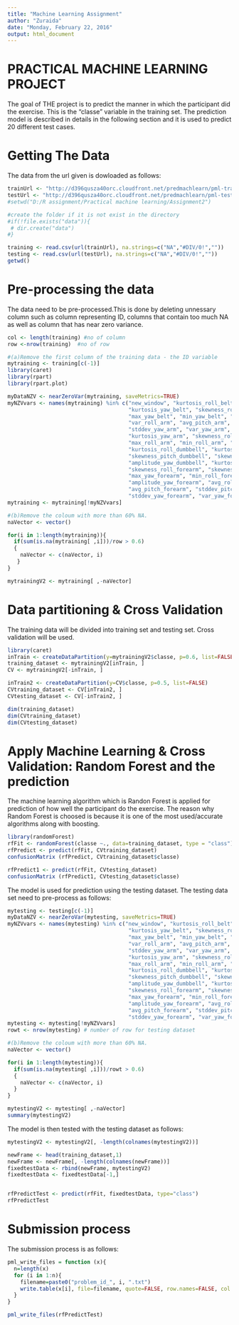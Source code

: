 ```yaml
---
title: "Machine Learning Assignment"
author: "Zuraida"
date: "Monday, February 22, 2016"
output: html_document
---
```


PRACTICAL MACHINE LEARNING PROJECT
======================================
The goal of THE project is to predict the manner in which the participant did the exercise. This is the "classe" variable in the training set. The prediction model is described in details in the following section and it is used to predict 20 different test cases.

Getting The Data 
================
The data from the url given is dowloaded as follows:
```r

trainUrl <- "http://d396qusza40orc.cloudfront.net/predmachlearn/pml-training.csv"
testUrl <- "http://d396qusza40orc.cloudfront.net/predmachlearn/pml-testing.csv"
#setwd("D:/R assignment/Practical machine learning/Assignment2")

#create the folder if it is not exist in the directory
#if(!file.exists("data")){
 # dir.create("data")
#}

training <- read.csv(url(trainUrl), na.strings=c("NA","#DIV/0!",""))
testing <- read.csv(url(testUrl), na.strings=c("NA","#DIV/0!",""))
getwd()

```


Pre-processing the data
=======================
The data need to be pre-processed.This is done by deleting unnessary column such as column representing ID, columns that contain too much NA as well as column that has near zero variance.

```r
col <- length(training) #no of column
row <-nrow(training)  #no of row

#(a)Remove the first column of the training data - the ID variable 
mytraining <- training[c(-1)]
library(caret)
library(rpart)
library(rpart.plot)

myDataNZV <- nearZeroVar(mytraining, saveMetrics=TRUE)
myNZVvars <- names(mytraining) %in% c("new_window", "kurtosis_roll_belt", "kurtosis_picth_belt",
                                      "kurtosis_yaw_belt", "skewness_roll_belt", "skewness_roll_belt.1", "skewness_yaw_belt",
                                      "max_yaw_belt", "min_yaw_belt", "amplitude_yaw_belt", "avg_roll_arm", "stddev_roll_arm",
                                      "var_roll_arm", "avg_pitch_arm", "stddev_pitch_arm", "var_pitch_arm", "avg_yaw_arm",
                                      "stddev_yaw_arm", "var_yaw_arm", "kurtosis_roll_arm", "kurtosis_picth_arm",
                                      "kurtosis_yaw_arm", "skewness_roll_arm", "skewness_pitch_arm", "skewness_yaw_arm",
                                      "max_roll_arm", "min_roll_arm", "min_pitch_arm", "amplitude_roll_arm", "amplitude_pitch_arm",
                                      "kurtosis_roll_dumbbell", "kurtosis_picth_dumbbell", "kurtosis_yaw_dumbbell", "skewness_roll_dumbbell",
                                      "skewness_pitch_dumbbell", "skewness_yaw_dumbbell", "max_yaw_dumbbell", "min_yaw_dumbbell",
                                      "amplitude_yaw_dumbbell", "kurtosis_roll_forearm", "kurtosis_picth_forearm", "kurtosis_yaw_forearm",
                                      "skewness_roll_forearm", "skewness_pitch_forearm", "skewness_yaw_forearm", "max_roll_forearm",
                                      "max_yaw_forearm", "min_roll_forearm", "min_yaw_forearm", "amplitude_roll_forearm",
                                      "amplitude_yaw_forearm", "avg_roll_forearm", "stddev_roll_forearm", "var_roll_forearm",
                                      "avg_pitch_forearm", "stddev_pitch_forearm", "var_pitch_forearm", "avg_yaw_forearm",
                                      "stddev_yaw_forearm", "var_yaw_forearm")
mytraining <- mytraining[!myNZVvars]

#(b)Remove the coloum with more than 60% NA.
naVector <- vector()

for(i in 1:length(mytraining)){
  if(sum(is.na(mytraining[ ,i]))/row > 0.6)
  {
    naVector <- c(naVector, i)
   }
}

mytrainingV2 <- mytraining[ ,-naVector]
```

Data partitioning & Cross Validation
=====================================
The training data will be divided into training set and testing set. Cross validation will be used.
```r
library(caret)
inTrain <- createDataPartition(y=mytrainingV2$classe, p=0.6, list=FALSE)
training_dataset <- mytrainingV2[inTrain, ]
CV <- mytrainingV2[-inTrain, ]

inTrain2 <- createDataPartition(y=CV$classe, p=0.5, list=FALSE)
CVtraining_dataset <- CV[inTrain2, ]
CVtesting_dataset <- CV[-inTrain2, ]

dim(training_dataset)
dim(CVtraining_dataset)
dim(CVtesting_dataset)
```

Apply Machine Learning & Cross Validation: Random Forest and the prediction 
============================================================================
The machine learning algorithm which is Randon Forest is applied for prediction of how well the participant do the exercise. The reason why Random Forest is choosed is because it is one of the most used/accurate algorithms along with boosting.

```r
library(randomForest)
rfFit <- randomForest(classe ~., data=training_dataset, type = "class") 
rfPredict <- predict(rfFit, CVtraining_dataset)
confusionMatrix (rfPredict, CVtraining_dataset$classe)

rfPredict1 <- predict(rfFit, CVtesting_dataset)
confusionMatrix (rfPredict1, CVtesting_dataset$classe)
```

The model is used for prediction using the testing dataset. The testing data set need to pre-process as follows:

```r

mytesting <- testing[c(-1)]
myDataNZV <- nearZeroVar(mytesting, saveMetrics=TRUE)
myNZVvars <- names(mytesting) %in% c("new_window", "kurtosis_roll_belt", "kurtosis_picth_belt",
                                      "kurtosis_yaw_belt", "skewness_roll_belt", "skewness_roll_belt.1", "skewness_yaw_belt",
                                      "max_yaw_belt", "min_yaw_belt", "amplitude_yaw_belt", "avg_roll_arm", "stddev_roll_arm",
                                      "var_roll_arm", "avg_pitch_arm", "stddev_pitch_arm", "var_pitch_arm", "avg_yaw_arm",
                                      "stddev_yaw_arm", "var_yaw_arm", "kurtosis_roll_arm", "kurtosis_picth_arm",
                                      "kurtosis_yaw_arm", "skewness_roll_arm", "skewness_pitch_arm", "skewness_yaw_arm",
                                      "max_roll_arm", "min_roll_arm", "min_pitch_arm", "amplitude_roll_arm", "amplitude_pitch_arm",
                                      "kurtosis_roll_dumbbell", "kurtosis_picth_dumbbell", "kurtosis_yaw_dumbbell", "skewness_roll_dumbbell",
                                      "skewness_pitch_dumbbell", "skewness_yaw_dumbbell", "max_yaw_dumbbell", "min_yaw_dumbbell",
                                      "amplitude_yaw_dumbbell", "kurtosis_roll_forearm", "kurtosis_picth_forearm", "kurtosis_yaw_forearm",
                                      "skewness_roll_forearm", "skewness_pitch_forearm", "skewness_yaw_forearm", "max_roll_forearm",
                                      "max_yaw_forearm", "min_roll_forearm", "min_yaw_forearm", "amplitude_roll_forearm",
                                      "amplitude_yaw_forearm", "avg_roll_forearm", "stddev_roll_forearm", "var_roll_forearm",
                                      "avg_pitch_forearm", "stddev_pitch_forearm", "var_pitch_forearm", "avg_yaw_forearm",
                                      "stddev_yaw_forearm", "var_yaw_forearm")
mytesting <- mytesting[!myNZVvars]
rowt <- nrow(mytesting) # number of row for testing dataset

#(b)Remove the coloum with more than 60% NA.
naVector <- vector()

for(i in 1:length(mytesting)){
  if(sum(is.na(mytesting[ ,i]))/rowt > 0.6)
  {
    naVector <- c(naVector, i)
  }
}

mytestingV2 <- mytesting[ ,-naVector]
summary(mytestingV2)
```

The model is then tested with the testing dataset as follows:

```r
mytestingV2 <- mytestingV2[, -length(colnames(mytestingV2))]

newFrame <- head(training_dataset,1)
newFrame <- newFrame[, -length(colnames(newFrame))] 
fixedtestData <- rbind(newFrame, mytestingV2)
fixedtestData <- fixedtestData[-1,]


rfPredictTest <- predict(rfFit, fixedtestData, type="class")
rfPredictTest

```

Submission process
==================
The submission process is as follows:

```r
pml_write_files = function (x){
  n=length(x)
  for (i in 1:n){
    filename=paste0("problem_id_", i, ".txt")
    write.table(x[i], file=filename, quote=FALSE, row.names=FALSE, col.names=FALSE)
  }
}

pml_write_files(rfPredictTest)
```
